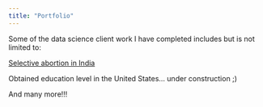 ```yaml
---
title: "Portfolio"
---
```


Some of the data science client work I have completed includes but is not limited to:

[ Selective abortion in India](https://github.com/tayedzac/quality-and-quantity-of-girls.git)

Obtained education level in the United States... under construction ;)

And many more!!!
